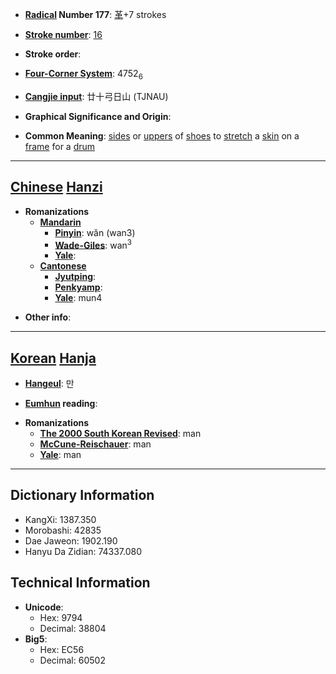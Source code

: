 * '''[[Wiktionary:Chinese radical index| Radical]] Number 177''': [[Wiktionary:Chinese radical index 革|革]]+7 strokes

* '''[[Wiktionary:Chinese total strokes index|Stroke number]]''': [[Wiktionary:Chinese total strokes index 16|16]]

* '''Stroke order''': 

* '''[[Wiktionary:Chinese four corner index|Four-Corner System]]''': 4752<sub>6</sub>

* '''[[Wiktionary:Chinese Cangjie index|Cangjie input]]''': 廿十弓日山 (TJNAU)

* '''Graphical Significance and Origin''': 

* '''Common Meaning''': [[side]]s or [[upper]]s of [[shoe]]s to [[stretch]] a [[skin]] on a [[frame]] for a [[drum]]

----

== [[Chinese]] [[Hanzi]] ==

* '''Romanizations'''
** '''[[Mandarin]]'''
*** '''[[Pinyin]]''': wǎn (wan3)
*** '''[[Wade-Giles]]''': wan<sup>3</sup>
*** '''[[Yale]]''': 
** '''[[Cantonese]]'''
*** '''[[Jyutping]]''':
*** '''[[Penkyamp]]''': 
*** '''[[Yale]]''': mun4

* '''Other info''': 

----

== [[Korean]] [[Hanja]] ==

* '''[[Hangeul]]''': 만

* '''[[Eumhun]] reading''': 

* '''Romanizations'''
** '''[[The 2000 South Korean Revised Romanization|The 2000 South Korean Revised]]''': man
** '''[[McCune-Reischauer]]''': man
** '''[[Yale]]''': man

----

== Dictionary Information ==

* KangXi: 1387.350
* Morobashi: 42835
* Dae Jaweon: 1902.190
* Hanyu Da Zidian: 74337.080

== Technical Information ==

* '''Unicode''':
** Hex: 9794
** Decimal: 38804
* '''Big5''':
** Hex: EC56
** Decimal: 60502
